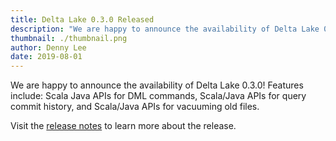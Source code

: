 ```yaml
---
title: Delta Lake 0.3.0 Released
description: "We are happy to announce the availability of Delta Lake 0.3.0! Features include: Scala Java APIs for DML commands, Scala/Java APIs for query commit history, and Scala/Java APIs for vacuuming old files."
thumbnail: ./thumbnail.png
author: Denny Lee
date: 2019-08-01
---
```


We are happy to announce the availability of Delta Lake 0.3.0! Features include: Scala Java APIs for DML commands, Scala/Java APIs for query commit history, and Scala/Java APIs for vacuuming old files.

Visit the [release notes](https://github.com/delta-io/delta/releases) to learn more about the release.
